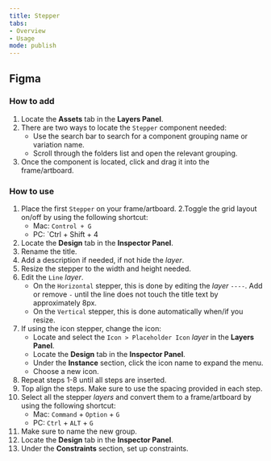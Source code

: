 ```yaml
---
title: Stepper
tabs: 
- Overview
- Usage
mode: publish
---
```



## Figma

### How to add

1. Locate the **Assets** tab in the **Layers Panel**.
2. There are two ways to locate the `Stepper` component needed:  
    * Use the search bar to search for a component grouping name or variation name.
    * Scroll through the folders list and open the relevant grouping.
3. Once the component is located, click and drag it into the frame/artboard. 


### How to use

1. Place the first `Stepper` on your frame/artboard. 
2.Toggle the grid layout on/off by using the following shortcut:  
    * Mac: `Control + G`
    * PC: `Ctrl + Shift + 4
3. Locate the **Design** tab in the **Inspector Panel**.
4. Rename the title. 
5. Add a description if needed, if not hide the *layer*. 
6. Resize the stepper to the width and height needed. 
7. Edit the `Line` *layer*. 
    * On the `Horizontal` stepper, this is done by editing the *layer* `----`. Add or remove `-` until the line does not touch the title text by approximately 8px. 
    * On the `Vertical` stepper, this is done automatically when/if you resize.
8. If using the icon stepper, change the icon:  
    * Locate and select the `Icon > Placeholder Icon` *layer* in the **Layers Panel**.
    * Locate the **Design** tab in the **Inspector Panel**.
    * Under the **Instance** section, click the icon name to expand the menu. 
    * Choose a new icon. 
9. Repeat steps 1-8 until all steps are inserted. 
10. Top align the steps. Make sure to use the spacing provided in each step. 
11. Select all the stepper *layers* and convert them to a frame/artboard by using the following shortcut: 
    * Mac: `Command` + `Option` + `G`
    * PC: `Ctrl` + `ALT` + `G`
12. Make sure to name the new group. 
13. Locate the **Design** tab in the **Inspector Panel**.
14. Under the **Constraints** section, set up constraints.
